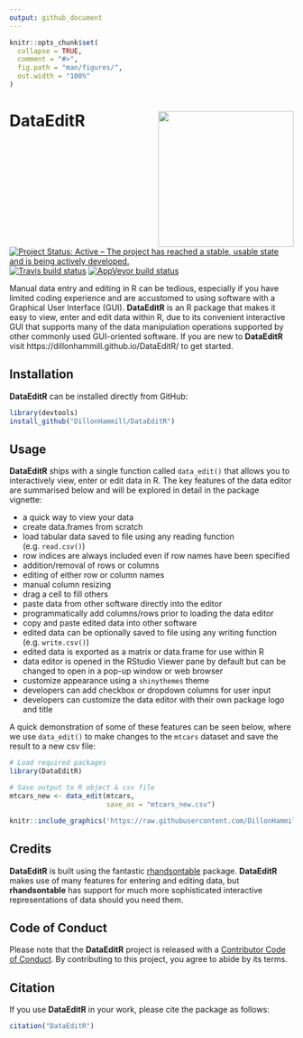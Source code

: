 ```yaml
---
output: github_document
---
```


<!-- README.md is generated from README.Rmd. Please edit that file -->

```r
knitr::opts_chunk$set(
  collapse = TRUE,
  comment = "#>",
  fig.path = "man/figures/",
  out.width = "100%"
)
```

# DataEditR <img src="man/figures/logo.png" align="right" alt="" width="240"/>

<!-- badges: start -->
[![Project Status: Active – The project has reached a stable, usable state and is being actively developed.](https://www.repostatus.org/badges/latest/active.svg)](https://www.repostatus.org/#active)
[![Travis build status](https://travis-ci.com/DillonHammill/DataEditR.svg?branch=master)](https://travis-ci.com/DillonHammill/DataEditR)
[![AppVeyor build status](https://ci.appveyor.com/api/projects/status/github/DillonHammill/DataEditR?branch=master&svg=true)](https://ci.appveyor.com/project/DillonHammill/DataEditR)
<!-- badges: end -->

Manual data entry and editing in R can be tedious, especially if you have limited coding experience and are accustomed to using software with a Graphical User Interface (GUI). **DataEditR** is an R package that makes it easy to view, enter and edit data within R, due to its convenient interactive GUI that supports many of the data manipulation operations supported by other commonly used GUI-oriented software. If you are new to **DataEditR** visit https://dillonhammill.github.io/DataEditR/ to get started. 

## Installation

**DataEditR** can be installed directly from GitHub:
```r
library(devtools)
install_github("DillonHammill/DataEditR")
```

## Usage

**DataEditR** ships with a single function called `data_edit()` that allows you to interactively view, enter or edit data in R. The key features of the data editor are summarised below and will be explored in detail in the package vignette:

- a quick way to view your data
- create data.frames from scratch 
- load tabular data saved to file using any reading function (e.g. `read.csv()`)
- row indices are always included even if row names have been specified
- addition/removal of rows or columns
- editing of either row or column names
- manual column resizing
- drag a cell to fill others
- paste data from other software directly into the editor
- programmatically add columns/rows prior to loading the data editor
- copy and paste edited data into other software
- edited data can be optionally saved to file using any writing function (e.g. `write.csv()`)
- edited data is exported as a matrix or data.frame for use within R
- data editor is opened in the RStudio Viewer pane by default but can be changed to open in a pop-up window or web browser
- customize appearance using a `shinythemes` theme
- developers can add checkbox or dropdown columns for user input
- developers can customize the data editor with their own package logo and title

A quick demonstration of some of these features can be seen below, where we use `data_edit()` to make changes to the `mtcars` dataset and save the result to a new csv file:

```r
# Load required packages
library(DataEditR)

# Save output to R object & csv file
mtcars_new <- data_edit(mtcars,
                        save_as = "mtcars_new.csv")
```

```r
knitr::include_graphics('https://raw.githubusercontent.com/DillonHammill/DataEditR/master/man/figures/DataEditR/DataEditR-README.gif')
```

## Credits

**DataEditR** is built using the fantastic [rhandsontable](https://github.com/jrowen/rhandsontable) package. **DataEditR** makes use of many features for entering and editing data, but **rhandsontable** has support for much more sophisticated interactive representations of data should you need them.

## Code of Conduct
  
Please note that the **DataEditR** project is released with a [Contributor Code of Conduct](https://contributor-covenant.org/version/2/0/CODE_OF_CONDUCT.html). By contributing to this project, you agree to abide by its terms.

## Citation

If you use **DataEditR** in your work, please cite the package as follows:
```r
citation("DataEditR")
```
